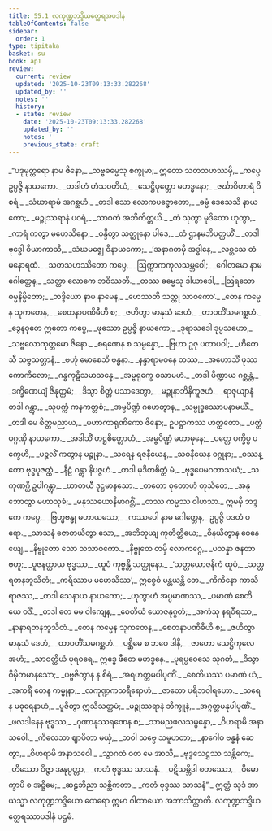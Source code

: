 ```yaml
---
title: 55.1 လကုဏ္ဍဘဒ္ဒိယတ္ထေရအပဒါန
tableOfContents: false
sidebar:
  order: 1
type: tipitaka
basket: su
book: ap1
review:
  current: review
  updated: '2025-10-23T09:13:33.282268'
  updated_by: ''
  notes: ''
  history:
  - state: review
    date: '2025-10-23T09:13:33.282268'
    updated_by: ''
    notes: ''
    previous_state: draft
---
```



<ReviewStatus review={frontmatter.review} showDetails={true} />

<HypothesisAnnotation frontmatter={frontmatter} />

<DynamicBreadcrumb />

<Division number="1" book="ap1" e="ch" v="20" p="429">

<Paragraph number="7334" type="verses" book="ap1">
_“ပဒုမုတ္တရော နာမ ဇိနော,_  
_သဗ္ဗဓမ္မေသု စက္ခုမာ;_  
ဣတော သတသဟဿမှိ,_  
_ကပ္ပေ ဥပ္ပဇ္ဇိ နာယကော._  

</Paragraph>

</Division>
<Division number="2" book="ap1" e="ch" v="20" p="429">

<Paragraph number="7335" type="verses" book="ap1">
_တဒါဟံ ဟံသဝတိယံ,_  
_သေဋ္ဌိပုတ္တော မဟဒ္ဓနော;_  
_ဇင်္ဃာဝိဟာရံ ဝိစရံ,_  
_သံဃာရာမံ အဂစ္ဆဟံ._  

</Paragraph>

</Division>
<Division number="3" book="ap1" e="ch" v="20" p="429">

<Paragraph number="7336" type="verses" book="ap1">
_တဒါ သော လောကပဇ္ဇောတော,_  
_ဓမ္မံ ဒေသေသိ နာယကော;_  
_မဉ္ဇုဿရာနံ ပဝရံ,_  
_သာဝကံ အဘိကိတ္တယိ._  

</Paragraph>

</Division>
<Division number="4" book="ap1" e="ch" v="20" p="429">

<Paragraph number="7337" type="verses" book="ap1">
_တံ သုတွာ မုဒိတော ဟုတွာ,_  
_ကာရံ ကတွာ မဟေသိနော;_  
_ဝန္ဒိတွာ သတ္ထုနော ပါဒေ,_  
_တံ ဌာနမဘိပတ္ထယိံ._  

</Paragraph>

</Division>
<Division number="5" book="ap1" e="ch" v="20" p="429">

<Paragraph number="7338" type="verses" book="ap1">
_တဒါ ဗုဒ္ဓေါ ဝိယာကာသိ,_  
_သံဃမဇ္ဈေ ဝိနာယကော;_  
_‘အနာဂတမှိ အဒ္ဓါနေ,_  
_လစ္ဆသေ တံ မနောရထံ._  

</Paragraph>

</Division>
<Division number="6" book="ap1" e="ch" v="20" p="429">

<Paragraph number="7339" type="verses" book="ap1">
_သတသဟဿိတော ကပ္ပေ,_  
_ဩက္ကာကကုလသမ္ဘဝေါ;_  
_ဂေါတမော နာမ ဂေါတ္တေန,_  
_သတ္ထာ လောကေ ဘဝိဿတိ._  

</Paragraph>

</Division>
<Division number="7" book="ap1" e="ch" v="20" p="429">

<Paragraph number="7340" type="verses" book="ap1">
_တဿ ဓမ္မေသု ဒါယာဒေါ,_  
_ဩရသော ဓမ္မနိမ္မိတော;_  
_ဘဒ္ဒိယော နာမ နာမေန,_  
_ဟေဿတိ သတ္ထု သာဝကော’._  

</Paragraph>

</Division>
<Division number="8" book="ap1" e="ch" v="20" p="429">

<Paragraph number="7341" type="verses" book="ap1">
_တေန ကမ္မေန သုကတေန,_  
_စေတနာပဏိဓီဟိ စ;_  
_ဇဟိတွာ မာနုသံ ဒေဟံ,_  
_တာဝတိံသမဂစ္ဆဟံ._  

</Paragraph>

</Division>
<Division number="9" book="ap1" e="ch" v="20" p="429">

<Paragraph number="7342" type="verses" book="ap1">
_ဒွေနဝုတေ ဣတော ကပ္ပေ,_  
_ဖုဿော ဥပ္ပဇ္ဇိ နာယကော;_  
_ဒုရာသဒေါ ဒုပ္ပသဟော,_  
_သဗ္ဗလောကုတ္တမော ဇိနော._  

</Paragraph>

</Division>
<Division number="10" book="ap1" e="ch" v="20" p="429">

<Paragraph number="7343" type="verses" book="ap1">
_စရဏေန စ သမ္ပန္နော,_  
_ဗြဟာ ဥဇု ပတာပဝါ;_  
_ဟိတေသီ သဗ္ဗသတ္တာနံ,_  
_ဗဟုံ မောစေသိ ဗန္ဓနာ._  

</Paragraph>

</Division>
<Division number="11" book="ap1" e="ch" v="20" p="429">

<Paragraph number="7344" type="verses" book="ap1">
_နန္ဒာရာမဝနေ တဿ,_  
_အဟောသိံ ဖုဿကောကိလော;_  
_ဂန္ဓကုဋိသမာသန္နေ,_  
_အမ္ဗရုက္ခေ ဝသာမဟံ._  

</Paragraph>

</Division>
<Division number="12" book="ap1" e="ch" v="20" p="430">

<Paragraph number="7345" type="verses" book="ap1">
_တဒါ ပိဏ္ဍာယ ဂစ္ဆန္တံ,_  
_ဒက္ခိဏေယျံ ဇိနုတ္တမံ;_  
_ဒိသွာ စိတ္တံ ပသာဒေတွာ,_  
_မဉ္ဇုနာဘိနိကူဇဟံ._  

</Paragraph>

</Division>
<Division number="13" book="ap1" e="ch" v="20" p="430">

<Paragraph number="7346" type="verses" book="ap1">
_ရာဇုယျာနံ တဒါ ဂန္တွာ,_  
_သုပက္ကံ ကနကတ္တစံ;_  
_အမ္ဗပိဏ္ဍံ ဂဟေတွာန,_  
_သမ္ဗုဒ္ဓဿောပနာမယိံ._  

</Paragraph>

</Division>
<Division number="14" book="ap1" e="ch" v="20" p="430">

<Paragraph number="7347" type="verses" book="ap1">
_တဒါ မေ စိတ္တမညာယ,_  
_မဟာကာရုဏိကော ဇိနော;_  
ဥပဋ္ဌာကဿ ဟတ္ထတော,_  
_ပတ္တံ ပဂ္ဂဏှိ နာယကော._  

</Paragraph>

</Division>
<Division number="15" book="ap1" e="ch" v="20" p="430">

<Paragraph number="7348" type="verses" book="ap1">
_အဒါသိံ ဟဋ္ဌစိတ္တောဟံ,_  
_အမ္ဗပိဏ္ဍံ မဟာမုနေ;_  
_ပတ္တေ ပက္ခိပ္ပ ပက္ခေဟိ,_  
_ပဉ္ဇလိံ ကတွာန မဉ္ဇုနာ._  

</Paragraph>

</Division>
<Division number="16" book="ap1" e="ch" v="20" p="430">

<Paragraph number="7349" type="verses" book="ap1">
_သရေန ရဇနီယေန,_  
_သဝနီယေန ဝဂ္ဂုနာ;_  
_ဝဿန္တော ဗုဒ္ဓပူဇတ္ထံ,_  
_နီဠံ ဂန္တွာ နိပဇ္ဇဟံ._  

</Paragraph>

</Division>
<Division number="17" book="ap1" e="ch" v="20" p="430">

<Paragraph number="7350" type="verses" book="ap1">
_တဒါ မုဒိတစိတ္တံ မံ,_  
_ဗုဒ္ဓပေမဂတာသယံ;_  
_သကုဏဂ္ဃိ ဥပါဂန္တွာ,_  
_ဃာတယီ ဒုဋ္ဌမာနသော._  

</Paragraph>

</Division>
<Division number="18" book="ap1" e="ch" v="20" p="430">

<Paragraph number="7351" type="verses" book="ap1">
_တတော စုတောဟံ တုသိတေ,_  
_အနုဘောတွာ မဟာသုခံ;_  
_မနုဿယောနိမာဂစ္ဆိံ,_  
_တဿ ကမ္မဿ ဝါဟသာ._  

</Paragraph>

</Division>
<Division number="19" book="ap1" e="ch" v="20" p="430">

<Paragraph number="7352" book="ap1">
ဣမမှိ ဘဒ္ဒကေ ကပ္ပေ,_  
_ဗြဟ္မဗန္ဓု မဟာယသော;_  
_ကဿပေါ နာမ ဂေါတ္တေန,_  
ဥပ္ပဇ္ဇိ ဝဒတံ ဝရော._  

</Paragraph>

</Division>
<Division number="20" book="ap1" e="ch" v="20" p="430">

<Paragraph number="7353" type="verses" book="ap1">
_သာသနံ ဇောတယိတွာ သော,_  
_အဘိဘုယျ ကုတိတ္ထိယေ;_  
_ဝိနယိတွာန ဝေနေယျေ,_  
_နိဗ္ဗုတော သော သသာဝကော._  

</Paragraph>

</Division>
<Division number="21" book="ap1" e="ch" v="20" p="430">

<Paragraph number="7354" type="verses" book="ap1">
_နိဗ္ဗုတေ တမှိ လောကဂ္ဂေ,_  
_ပသန္နာ ဇနတာ ဗဟူ;_  
_ပူဇနတ္ထာယ ဗုဒ္ဓဿ,_  
_ထူပံ ကုဗ္ဗန္တိ သတ္ထုနော._  

</Paragraph>

</Division>
<Division number="22" book="ap1" e="ch" v="20" p="430">

<Paragraph number="7355" type="verses" book="ap1">
_‘သတ္တယောဇနိကံ ထူပံ,_  
_သတ္တရတနဘူသိတံ;_  
_ကရိဿာမ မဟေသိဿ’,_  
ဣစ္စေဝံ မန္တယန္တိ တေ._  

</Paragraph>

</Division>
<Division number="23" book="ap1" e="ch" v="20" p="430">

<Paragraph number="7356" type="verses" book="ap1">
_ကိကိနော ကာသိရာဇဿ,_  
_တဒါ သေနာယ နာယကော;_  
_ဟုတွာဟံ အပ္ပမာဏဿ,_  
_ပမာဏံ စေတိယေ ဝဒိံ._  

</Paragraph>

</Division>
<Division number="24" book="ap1" e="ch" v="20" p="431">

<Paragraph number="7357" type="verses" book="ap1">
_တဒါ တေ မမ ဝါကျေန,_  
_စေတိယံ ယောဇနုဂ္ဂတံ;_  
_အကံသု နရဝီရဿ,_  
_နာနာရတနဘူသိတံ._  

</Paragraph>

</Division>
<Division number="25" book="ap1" e="ch" v="20" p="431">

<Paragraph number="7358" type="verses" book="ap1">
_တေန ကမ္မေန သုကတေန,_  
_စေတနာပဏိဓီဟိ စ;_  
_ဇဟိတွာ မာနုသံ ဒေဟံ,_  
_တာဝတိံသမဂစ္ဆဟံ._  

</Paragraph>

</Division>
<Division number="26" book="ap1" e="ch" v="20" p="431">

<Paragraph number="7359" type="verses" book="ap1">
_ပစ္ဆိမေ စ ဘဝေ ဒါနိ,_  
_ဇာတော သေဋ္ဌိကုလေ အဟံ;_  
_သာဝတ္ထိယံ ပုရဝရေ,_  
ဣဒ္ဓေ ဖီတေ မဟဒ္ဓနေ._  

</Paragraph>

</Division>
<Division number="27" book="ap1" e="ch" v="20" p="431">

<Paragraph number="7360" type="verses" book="ap1">
_ပုရပ္ပဝေသေ သုဂတံ,_  
_ဒိသွာ ဝိမှိတမာနသော;_  
_ပဗ္ဗဇိတွာန န စိရံ,_  
_အရဟတ္တမပါပုဏိံ._  

</Paragraph>

</Division>
<Division number="28" book="ap1" e="ch" v="20" p="431">

<Paragraph number="7361" type="verses" book="ap1">
_စေတိယဿ ပမာဏံ ယံ,_  
_အကရိံ တေန ကမ္မုနာ;_  
_လကုဏ္ဍကသရီရောဟံ,_  
_ဇာတော ပရိဘဝါရဟော._  

</Paragraph>

</Division>
<Division number="29" book="ap1" e="ch" v="20" p="431">

<Paragraph number="7362" type="verses" book="ap1">
_သရေန မဓုရေနာဟံ,_  
_ပူဇိတွာ ဣသိသတ္တမံ;_  
_မဉ္ဇုဿရာနံ ဘိက္ခူနံ,_  
_အဂ္ဂတ္တမနုပါပုဏိံ._  

</Paragraph>

</Division>
<Division number="30" book="ap1" e="ch" v="20" p="431">

<Paragraph number="7363" type="verses" book="ap1">
_ဖလဒါနေန ဗုဒ္ဓဿ,_  
_ဂုဏာနုဿရဏေန စ;_  
_သာမညဖလသမ္ပန္နော,_  
_ဝိဟရာမိ အနာသဝေါ._  

</Paragraph>

</Division>
<Division number="31" book="ap1" e="ch" v="20" p="431">

<Paragraph number="7364" type="verses" book="ap1">
_ကိလေသာ ဈာပိတာ မယှံ,_  
_ဘဝါ သဗ္ဗေ သမူဟတာ;_  
_နာဂေါဝ ဗန္ဓနံ ဆေတွာ,_  
_ဝိဟရာမိ အနာသဝေါ._  

</Paragraph>

</Division>
<Division number="32" book="ap1" e="ch" v="20" p="431">

<Paragraph number="7365" type="verses" book="ap1">
_သွာဂတံ ဝတ မေ အာသိ,_  
_ဗုဒ္ဓသေဋ္ဌဿ သန္တိကေ;_  
_တိဿော ဝိဇ္ဇာ အနုပ္ပတ္တာ,_  
_ကတံ ဗုဒ္ဓဿ သာသနံ._  

</Paragraph>

</Division>
<Division number="33" book="ap1" e="ch" v="20" p="431">

<Paragraph number="7366" type="verses" book="ap1">
_ပဋိသမ္ဘိဒါ စတဿော,_  
_ဝိမောက္ခာပိ စ အဋ္ဌိမေ;_  
_ဆဠဘိညာ သစ္ဆိကတာ,_  
_ကတံ ဗုဒ္ဓဿ သာသနံ”._  

</Paragraph>

<Paragraph number="7367" book="ap1">
ဣတ္ထံ သုဒံ အာယသ္မာ လကုဏ္ဍဘဒ္ဒိယော ထေရော ဣမာ ဂါထာယော အဘာသိတ္ထာတိ.

</Paragraph>
</Division>

<Paragraph number="7368" type="center" book="ap1">
လကုဏ္ဍဘဒ္ဒိယတ္ထေရဿာပဒါနံ ပဌမံ.
</Paragraph>